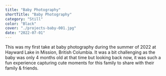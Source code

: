 ```yaml
---
title: "Baby Photography"
shortTitle: "Baby Photography"
category: "Still"
color: "Black"
cover: "./projects-baby-001.jpg"
date: "2022-07-01"
---
```


This was my first take at baby photography during the summer of 2022 at Hayward Lake in Mission, British Columbia. It was a bit challenging as the baby was only 4 months old at that time but looking back now, it was such a fun experience capturing cute moments for this family to share with their family & friends.
